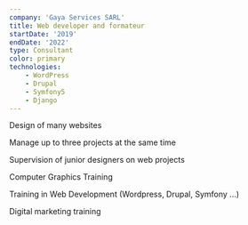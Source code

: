 ```yaml
---
company: 'Gaya Services SARL'
title: Web developer and formateur
startDate: '2019'
endDate: '2022'
type: Consultant
color: primary
technologies: 
    - WordPress
    - Drupal
    - Symfony5
    - Django
---
```

Design of many websites

Manage up to three projects at the same time

Supervision of junior designers on web projects

Computer Graphics Training

Training in Web Development (Wordpress, Drupal, Symfony ...)

Digital marketing training
